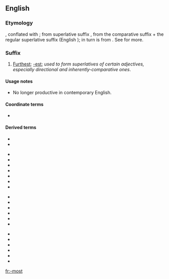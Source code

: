 {{also|most|Most|móst|mōst|mošt}}
==English==

===Etymology===
{{etyl|ang|en}} {{m|ang|-mest}}, conflated with {{m|en|most}}; from {{etyl|gem-pro|en}} superlative suffix {{m|gem-pro|*-umistaz}}, from the comparative suffix {{m|gem-pro|*-umô}} + the regular superlative suffix {{m|gem-pro|*-istaz}} (English {{m|en|-est}}); {{m|gem-pro|*-umô}} in turn is from {{etyl|ine-pro|en}} {{m|ine-pro|*-mHo-}}. See {{m|en|foremost}} for more.

===Suffix===
{{en-suffix}}

# [[furthest|Furthest]]; [[-est]]; ''used to form superlatives of certain adjectives, especially directional and inherently-comparative ones''.

====Usage notes====
* No longer productive in contemporary English.

====Coordinate terms====
* {{l|en|-more}}

====Derived terms====
{{suffixsee|en}}
{{rel-top4|Derived terms}}
* {{l|en|eldermost}}
* {{l|en|farmost}}
{{rel-mid4}}
* {{l|en|hindmost}}
* {{l|en|innermost}}
* {{l|en|juniormost}}
* {{l|en|lattermost}}
* {{l|en|leftmost}}
* {{l|en|nearmost}}
* {{l|en|northmost}}
{{rel-mid4}}
* {{l|en|northernmost}}
* {{l|en|outermost}}
* {{l|en|rightmost}}
* {{l|en|seniormost}}
* {{l|en|southernmost}}
* {{l|en|southmost}}
{{rel-mid4}}
* {{l|en|topmost}}
* {{l|en|upmost}}
* {{l|en|uppermost}}
* {{l|en|utmost}}
* {{l|en|westmost}}
* {{l|en|westernmost}}
{{rel-bottom}}

[[fr:-most]]